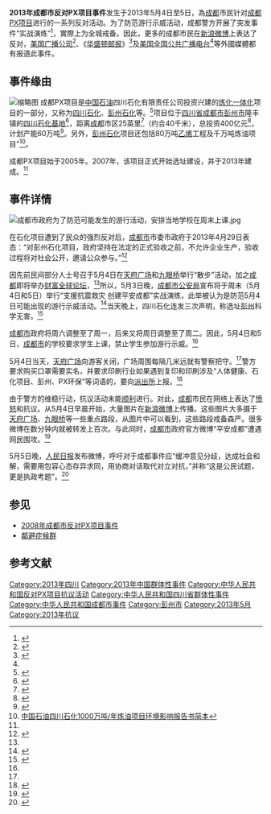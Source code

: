 {{noteTA
|1=zh-tw:計畫;zh-cn:项目;
}}
{{about|成都市2013年发生的反对PX项目事件|成都市2008年发生的反对PX项目事件|2008年成都市反对PX项目事件|整个四川石化项目的介绍|彭州石化}}
{{Infobox Historical Event
|Event_Name     = 2013年成都市反对PX项目事件
|Image_Name     = 成都天府广场站岗的警察.JPG
|Image_Caption  = 2013年5月6日，仍有大量警察在天府广场执勤，以防止民众发起针对[[成都PX项目|成都PX项目]]的游行示威活动。
|AKA            = [[彭州石化|彭州石化]]、[[四川石化|四川石化]]
|Participants   = 成都市民、成都警方
|Location       = {{CHN}}[[四川省|四川省]][[成都市|成都市]]
|Date           = {{Start date|2013|05|04}}
|Result         = 
|Effect         = 
|URL            = 
}}

'''2013年成都市反对PX项目事件'''发生于2013年5月4日至5日，為[[成都|成都]]市民针对[[成都PX项目|成都PX项目]]进行的一系列反对活动。为了防范游行示威活动，成都警方开展了突发事件“实战演练”<ref name="xinhua">{{cite web|title=成都警方周末两日举行实战演练 营造和谐稳定环境|url=http://news.xinhuanet.com/yzyd/local/20130504/c_115634416.htm|publisher=新华网}}</ref>，實際上为全城戒备。因此，更多的成都市民在[[新浪微博|新浪微博]]上表达了反对，[[美国广播公司|美国广播公司]]<ref>{{cite web|title=Hundreds of Chinese protest against chemical plant|url=http://www.abc.net.au/news/2013-05-04/hundreds-protest-china-chemical-plant/4670060|publisher=ABC|accessdate=2013-05-07|archive-date=2020-10-20|archive-url=https://web.archive.org/web/20201020221226/https://www.abc.net.au/news/2013-05-04/hundreds-protest-china-chemical-plant/4670060|dead-url=no}}</ref>、《[[华盛顿邮报|华盛顿邮报]]》<ref>{{cite web|title=Thousands of police, other steps silence protest against petrochemical plant in Chinese city|url=http://www.washingtonpost.com/business/thousands-of-police-other-steps-silence-protest-against-petrochemical-plant-in-chinese-city/2013/05/04/7341e5b4-b521-11e2-9fb1-62de9581c946_story.html|publisher=华盛顿邮报|accessdate=2013-05-07|archive-date=2018-12-11|archive-url=https://web.archive.org/web/20181211144901/https://www.washingtonpost.com/business/thousands-of-police-other-steps-silence-protest-against-petrochemical-plant-in-chinese-city/2013/05/04/7341e5b4-b521-11e2-9fb1-62de9581c946_story.html|dead-url=yes}}</ref>及[[全国公共广播电台|美国全国公共广播电台]]<ref name="npr"></ref>等外國媒體都有报道此事件。

== 事件缘由 ==
{{main|彭州石化}}
[[File:Pengzhou_Chamical_Plant,_Chengdu_locator_map.png|缩略图]]
成都PX项目是[[中国石油天然气股份|中国石油]]四川石化有限责任公司投资兴建的[[炼化一体化|炼化一体化]]项目的一部分，又称为[[四川石化|四川石化]]、[[彭州石化|彭州石化]]等。<ref>{{cite web|title=彭州石化：争议中接近完工|url=http://news.dichan.sina.com.cn/2012/07/31/537574.htmlchengd|accessdate=2013-05-02}}{{dead link|date=2017年11月 |bot=InternetArchiveBot |fix-attempted=yes }}</ref>项目位于[[四川省|四川省]][[成都市|成都市]][[彭州市|彭州市]]隆丰镇的[[四川石化基地|四川石化基地]]<ref name="yitihua">{{Cite web |url=http://www.pengzhou.gov.cn/index.php/Detail?cid=247&tid=56946 |title=中国石油四川石化1000万吨/年炼油与80万吨/年乙烯炼化一体化工程补充环境影响评价信息公示 |access-date=2013-05-06 |archive-url=https://web.archive.org/web/20160305021809/http://www.pengzhou.gov.cn/index.php/Detail?cid=247&tid=56946 |archive-date=2016-03-05 |dead-url=yes }}</ref>，距离[[成都|成都]]市区25英里<ref name="npr">{{cite web|title=To Silence Discontent, Chinese Officials Alter Workweek|url=http://www.npr.org/blogs/thetwo-way/2013/05/04/181154978/to-silence-discontent-chinese-officials-alter-calendar|publisher=NPR|accessdate=2013-05-05|archive-date=2015-03-26|archive-url=https://web.archive.org/web/20150326121431/http://www.npr.org/blogs/thetwo-way/2013/05/04/181154978/to-silence-discontent-chinese-officials-alter-calendar|dead-url=no}}</ref>（约合40千米），总投资400亿元<ref>{{cite web|title=地震带上的“化工财富圈”|url=http://business.sohu.com/20130427/n374230831.shtml|publisher=搜狐网|accessdate=2013-05-02|archive-date=2019-09-11|archive-url=https://web.archive.org/web/20190911231103/http://business.sohu.com/map.shtml|dead-url=no}}</ref>，计划产能60万吨<ref name="channeng">{{cite web|title=下游升温难改PTA弱势|url=http://finance.sina.com.cn/money/future/fmnews/20130411/233415119880.shtml|accessdate=2013-05-02|publisher=新浪网|archive-date=2016-03-04|archive-url=https://web.archive.org/web/20160304203612/http://finance.sina.com.cn/money/future/fmnews/20130411/233415119880.shtml|dead-url=no}}</ref>。另外，[[彭州石化|彭州石化]]项目还包括80万吨[[乙烯|乙烯]]工程及千万吨炼油项目”<ref name="lianhua">[http://www.bullogger.com/blogs/littleskin/archives/134303.aspx 中国石油四川石化1000万吨/年炼油项目环境影响报告书简本]{{dead link|date=2017年11月 |bot=InternetArchiveBot |fix-attempted=yes }}</ref>。

成都PX项目始于2005年。2007年，该项目正式开始选址建设，并于2013年建成。<ref name="zggbw"></ref>

== 事件详情 ==
[[File:成都市政府为了防范可能发生的游行活动，安排当地学校在周末上课.jpg|thumb]]
{{cquote|How do you prevent protests in China? Move the weekend.|[[全国公共广播电台|美国全国公共广播电台]]<ref name="npr"></ref>}}

在石化项目遭到了民众的强烈反对后，[[成都市|成都市]]市委市政府于2013年4月29日表态：“对彭州石化项目，政府坚持在法定的正式验收之前，不允许企业生产，验收过程将对社会公开，邀请公众参与。”<ref name="zggbw">{{cite web|title=成都表态彭州石化项目验收公开 评:公众参与应前移|url=http://finance.cnr.cn/jjpl/201304/t20130429_512480999.shtml|publisher=中国广播网|accessdate=2013-05-02|archive-date=2018-09-29|archive-url=https://web.archive.org/web/20180929054307/http://finance.cnr.cn/jjpl/201304/t20130429_512480999.shtml|dead-url=no}}</ref>

因先前民间部分人士号召于5月4日在[[天府广场|天府广场]]和[[九眼桥|九眼桥]]举行“散步”活动，加之[[成都|成都]]即将举办[[财富全球论坛|财富全球论坛]]，<ref name="npr"></ref>所以，5月3日晚，[[成都市|成都市]][[公安局|公安局]]宣布将于周末（5月4日和5日）举行“支援抗震救灾 创建平安成都”实战演练，此举被认为是防范5月4日可能出现的游行示威活动。<ref>{{cite web|title=成都警方周末两日举行实战演练 营造和谐稳定环境|url=http://news.xinhuanet.com/yzyd/local/20130504/c_115634416.htm|publisher=新华网}}</ref>当天晚上，四川石化连发三次声明，称选址[[彭州|彭州]]科学无害。<ref>{{cite web|title=四川石化连发三次声明：选址彭州科学无害|url=http://www.chinadaily.com.cn/micro-reading/china/2013-05-04/content_8938042.html|publisher=中国日报|accessdate=2013-05-05|deadurl=yes|archiveurl=https://web.archive.org/web/20130506022313/http://www.chinadaily.com.cn/micro-reading/china/2013-05-04/content_8938042.html|archivedate=2013-05-06}}</ref>

[[成都市|成都市]]政府将周六调整至了周一，后来又将周日调整至了周二。因此，5月4日和5日，[[成都市|成都市]]的学校要求学生上课，禁止学生参加游行示威。<ref name="npr"></ref>

5月4日当天，[[天府广场|天府广场]]向游客关闭，广场周围每隔几米远就有警察把守。<ref name="npr"></ref>警方要求购买口罩需要实名，并要求印刷行业如果遇到复印和印刷涉及“人体健康、石化项目、彭州、PX环保”等词语的，要向[[派出所|派出所]]上报。<ref>{{cite web|title=Thousands of police, other steps silence protest against petrochemical plant in Chinese city|url=http://www.washingtonpost.com/business/thousands-of-police-other-steps-silence-protest-against-petrochemical-plant-in-chinese-city/2013/05/04/7341e5b4-b521-11e2-9fb1-62de9581c946_story_1.html|publisher=华盛顿邮报|accessdate=2013-05-06}}{{Dead link}}</ref>

由于警方的维稳行动，抗议活动未能[[顺利|顺利]]进行。对此，[[成都|成都]]市民在网络上表达了[[愤怒|愤怒]]和抗议。从5月4日早晨开始，大量图片在[[新浪微博|新浪微博]]上传播。这些图片大多摄于[[天府广场|天府广场]]、[[九眼桥|九眼桥]]等一些重点路段，从图片中可以看到，这些路段戒备森严。很多微博在数分钟内就被转发上百次。与此同时，[[成都市|成都市]]政府官方微博“平安成都”遭遇网民围攻。<ref>{{cite web|title=Unable to walk the walk, Chengdu residents talk the talk|url=http://www.scmp.com/news/china/article/1229971/unable-walk-walk-chengdu-residents-talk-talk|publisher=南华早报|accessdate=2013-05-05|archive-date=2020-05-25|archive-url=https://web.archive.org/web/20200525223055/https://www.scmp.com/news/china/article/1229971/unable-walk-walk-chengdu-residents-talk-talk|dead-url=no}}</ref>

5月5日晚，[[人民日报|人民日报]]发布微博，呼吁对于成都事件应“缓冲意见分歧，达成社会和解，需要用包容心态存异求同，用协商对话取代对立对抗，”并称“这是公民试题，更是执政考题”。<ref>{{Cite web |url=http://weibo.com/2803301701/zvmrtoQI6 |title=人民日报微博 |accessdate=2013-05-05 |archive-date=2013-06-30 |archive-url=https://archive.is/20130630141348/http://weibo.com/2803301701/zvmrtoQI6 |dead-url=no }}</ref>

== 参见 ==
* [[2008年成都市反对PX项目事件|2008年成都市反对PX项目事件]]
* [[鄰避症候群|鄰避症候群]]

== 参考文献 ==
{{Reflist|2}}

[[Category:2013年四川|Category:2013年四川]]
[[Category:2013年中国群体性事件|Category:2013年中国群体性事件]]
[[Category:中华人民共和国反对PX项目抗议活动|Category:中华人民共和国反对PX项目抗议活动]]
[[Category:中华人民共和国四川省群体性事件|Category:中华人民共和国四川省群体性事件]]
[[Category:中华人民共和国成都市事件|Category:中华人民共和国成都市事件]]
[[Category:彭州市|Category:彭州市]]
[[Category:2013年5月|Category:2013年5月]]
[[Category:2013年抗议|Category:2013年抗议]]